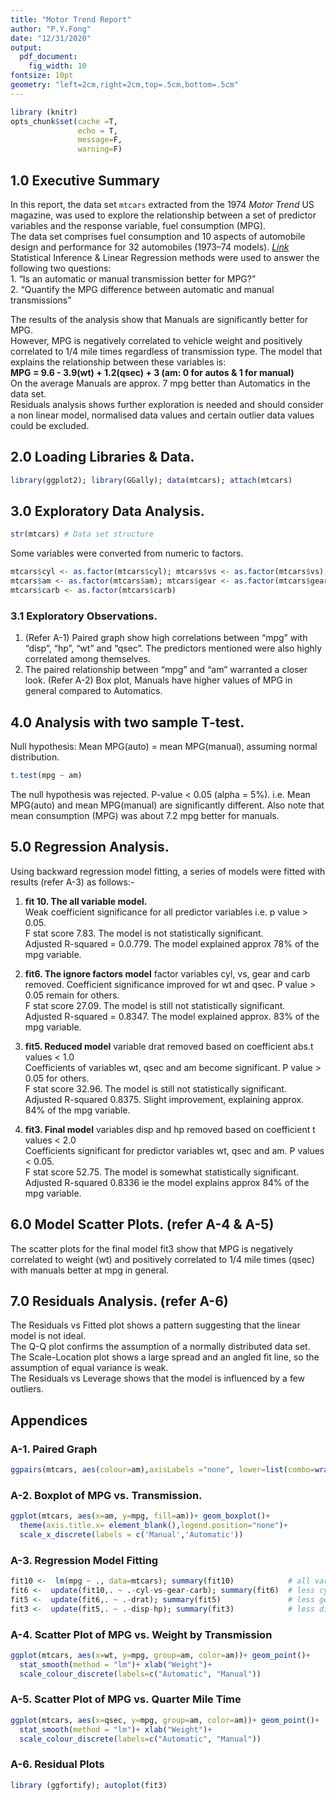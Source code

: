 ```yaml
---
title: "Motor Trend Report"
author: "P.Y.Fong"
date: "12/31/2020"
output:
  pdf_document:
    fig_width: 10
fontsize: 10pt
geometry: "left=2cm,right=2cm,top=.5cm,bottom=.5cm"
---
```

```r
library (knitr)
opts_chunk$set(cache =T,
               echo = T,
               message=F,
               warning=F)
```
## 1.0    Executive Summary  
In this report, the data set `mtcars` extracted from the 1974 *Motor Trend* US magazine, was used to explore the relationship between a set of predictor variables and the response variable, fuel consumption (MPG).  
The data set comprises fuel consumption and 10 aspects of automobile design and performance for 32 automobiles (1973–74 models). [*Link*](https://stat.ethz.ch/R-manual/R-devel/library/datasets/html/mtcars.html)  
Statistical Inference & Linear Regression methods were used to answer the following two questions:  
1.    “Is an automatic or manual transmission better for MPG?”  
2.    "Quantify the MPG difference between automatic and manual transmissions"  

The results of the analysis show that Manuals are significantly better for MPG.  
However, MPG is negatively correlated to vehicle weight and positively correlated to 1/4 mile times regardless of transmission type.
The model that explains the relationship between these variables is:  
    **MPG = 9.6 - 3.9(wt) + 1.2(qsec) + 3 (am: 0 for autos & 1 for manual)**  
On the average Manuals are approx. 7 mpg better than Automatics in the data set.  
Residuals analysis shows further exploration is needed and should consider a non linear model, normalised data values and certain outlier data values could be excluded.  

## 2.0    Loading Libraries & Data.  
```r
library(ggplot2); library(GGally); data(mtcars); attach(mtcars)
```
## 3.0    Exploratory Data Analysis.
```r
str(mtcars) # Data set structure
```
Some variables were converted from numeric to factors.
```r
mtcars$cyl <- as.factor(mtcars$cyl); mtcars$vs <- as.factor(mtcars$vs);
mtcars$am <- as.factor(mtcars$am); mtcars$gear <- as.factor(mtcars$gear);
mtcars$carb <- as.factor(mtcars$carb)
```
### 3.1 Exploratory Observations.  
1.    (Refer A-1) Paired graph show high correlations between "mpg" with "disp", "hp", "wt" and "qsec". The predictors mentioned were also highly correlated among themselves.
2.    The paired relationship between "mpg" and "am" warranted a closer look. (Refer A-2) Box plot, Manuals have higher values of MPG in general compared to Automatics.

##  4.0   Analysis with two sample T-test.  
Null hypothesis: Mean MPG(auto) = mean MPG(manual), assuming normal distribution.  
```r
t.test(mpg ~ am)
```  
The null hypothesis was rejected. P-value < 0.05 (alpha = 5%). i.e. Mean MPG(auto) and mean MPG(manual) are significantly different. Also note that mean consumption (MPG) was about 7.2 mpg better for manuals.

## 5.0    Regression Analysis.  
Using backward regression model fitting, a series of models were fitted with results (refer A-3) as follows:-  

1.    **fit 10. The all variable model.**  
      Weak coefficient significance for all predictor variables i.e. p value > 0.05.  
      F stat score 7.83. The model is not statistically significant.  
      Adjusted R-squared = 0.0.779. The model explained approx 78% of the mpg variable. 

2.    **fit6. The ignore factors model** factor variables cyl, vs, gear and carb removed.
      Coefficient significance improved for wt and qsec. P value > 0.05 remain for others.  
      F stat score 27.09. The model is still not statistically significant.  
      Adjusted R-squared = 0.8347. The model explained approx. 83% of the mpg variable. 

3.    **fit5. Reduced model** variable drat removed based on coefficient abs.t values < 1.0  
      Coefficients of variables wt, qsec and am become significant. P value > 0.05 for others.  
      F stat score 32.96. The model is still not statistically significant.  
      Adjusted R-squared 0.8375. Slight improvement, explaining approx. 84% of the mpg variable. 

4.    **fit3. Final model** variables disp and hp removed based on coefficient t values < 2.0  
      Coefficients significant for predictor variables wt, qsec and am. P values < 0.05.  
      F stat score 52.75. The model is somewhat statistically significant.  
      Adjusted R-squared 0.8336 ie the model explains approx 84% of the mpg variable.   

## 6.0    Model Scatter Plots. (refer A-4 & A-5)  
The scatter plots for the final model fit3 show that MPG is negatively correlated to weight (wt) and positively correlated to 1/4 mile times (qsec) with manuals better at mpg in general.  

## 7.0    Residuals Analysis. (refer A-6)  
The Residuals vs Fitted plot shows a pattern suggesting that the linear model is not ideal.  
The Q-Q plot confirms the assumption of a normally distributed data set.  
The Scale-Location plot shows a large spread and an angled fit line, so the assumption of equal variance is weak.  
The Residuals vs Leverage shows that the model is influenced by a few outliers. 

\pagebreak

##    Appendices
###   A-1. Paired Graph
```r
ggpairs(mtcars, aes(colour=am),axisLabels ="none", lower=list(combo=wrap("facethist", binwidth=10)))
``` 

###   A-2. Boxplot of MPG vs. Transmission.
```r
ggplot(mtcars, aes(x=am, y=mpg, fill=am))+ geom_boxplot()+ 
  theme(axis.title.x= element_blank(),legend.position="none")+
  scale_x_discrete(labels = c('Manual','Automatic'))
```  
\pagebreak

###   A-3. Regression Model Fitting  
```r
fit10 <-  lm(mpg ~ ., data=mtcars); summary(fit10)            # all variables
fit6 <-  update(fit10,. ~ .-cyl-vs-gear-carb); summary(fit6)  # less cyl,vs, gear & carb
fit5 <-  update(fit6,. ~ .-drat); summary(fit5)               # less gear& drat
fit3 <-  update(fit5,. ~ .-disp-hp); summary(fit3)            # less disp & hp
```  
\pagebreak

###   A-4.    Scatter Plot of MPG vs. Weight by Transmission  
```r
ggplot(mtcars, aes(x=wt, y=mpg, group=am, color=am))+ geom_point()+
  stat_smooth(method = "lm")+ xlab("Weight")+
  scale_colour_discrete(labels=c("Automatic", "Manual"))
```

###   A-5.    Scatter Plot of MPG vs. Quarter Mile Time  
```r
ggplot(mtcars, aes(x=qsec, y=mpg, group=am, color=am))+ geom_point()+
  stat_smooth(method = "lm")+ xlab("Weight")+
  scale_colour_discrete(labels=c("Automatic", "Manual"))
```
\pagebreak

###   A-6.    Residual Plots
```r
library (ggfortify); autoplot(fit3)
```  